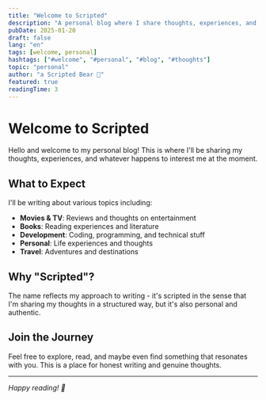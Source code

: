 ```yaml
---
title: "Welcome to Scripted"
description: "A personal blog where I share thoughts, experiences, and whatever interests me"
pubDate: 2025-01-20
draft: false
lang: "en"
tags: [welcome, personal]
hashtags: ["#welcome", "#personal", "#blog", "#thoughts"]
topic: "personal"
author: "a Scripted Bear 🐻"
featured: true
readingTime: 3
---
```


# Welcome to Scripted

Hello and welcome to my personal blog! This is where I'll be sharing my thoughts, experiences, and whatever happens to interest me at the moment.

## What to Expect

I'll be writing about various topics including:
- **Movies & TV**: Reviews and thoughts on entertainment
- **Books**: Reading experiences and literature
- **Development**: Coding, programming, and technical stuff
- **Personal**: Life experiences and thoughts
- **Travel**: Adventures and destinations

## Why "Scripted"?

The name reflects my approach to writing - it's scripted in the sense that I'm sharing my thoughts in a structured way, but it's also personal and authentic.

## Join the Journey

Feel free to explore, read, and maybe even find something that resonates with you. This is a place for honest writing and genuine thoughts.

---

*Happy reading! 🚀*
